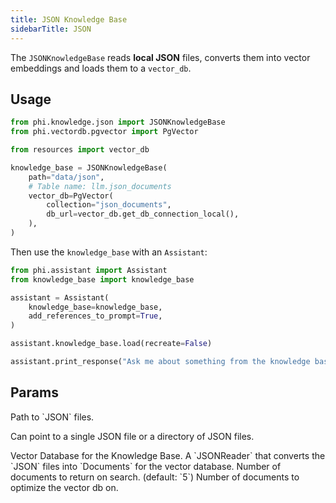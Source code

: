 ```yaml
---
title: JSON Knowledge Base
sidebarTitle: JSON
---
```


The `JSONKnowledgeBase` reads **local JSON** files, converts them into vector embeddings and loads them to a `vector_db`.

## Usage

```python knowledge_base.py
from phi.knowledge.json import JSONKnowledgeBase
from phi.vectordb.pgvector import PgVector

from resources import vector_db

knowledge_base = JSONKnowledgeBase(
    path="data/json",
    # Table name: llm.json_documents
    vector_db=PgVector(
        collection="json_documents",
        db_url=vector_db.get_db_connection_local(),
    ),
)
```

Then use the `knowledge_base` with an `Assistant`:

```python assistant.py
from phi.assistant import Assistant
from knowledge_base import knowledge_base

assistant = Assistant(
    knowledge_base=knowledge_base,
    add_references_to_prompt=True,
)

assistant.knowledge_base.load(recreate=False)

assistant.print_response("Ask me about something from the knowledge base")
```

## Params

<ResponseField name="path" type="Union[str, Path]">
  Path to `JSON` files.

Can point to a single JSON file or a directory of JSON files.

</ResponseField>
<ResponseField name="vector_db" type="VectorDb">
  Vector Database for the Knowledge Base.
</ResponseField>
<ResponseField name="reader" type="JSONReader">
  A `JSONReader` that converts the `JSON` files into `Documents` for the vector database.
</ResponseField>
<ResponseField name="num_documents" type="int">
  Number of documents to return on search. (default: `5`)
</ResponseField>
<ResponseField name="optimize_on" type="int">
  Number of documents to optimize the vector db on.
</ResponseField>
